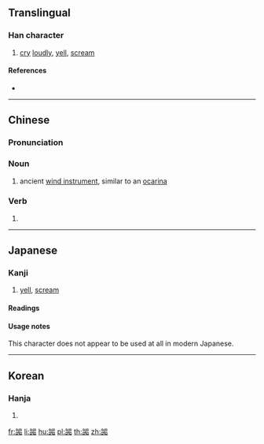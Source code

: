==Translingual==

===Han character===
{{Han char|rn=30|rad=口|as=11|sn=14|four=66660|canj=RRVLR|ids=⿲吕丩吕}}

# [[cry]] [[loudly]], [[yell]], [[scream]]

====References====
* {{Han ref|kx=0204.390|dkj=04166|dj=0427.160|hdz=10676.130|uh=5602|ud=22018|bh=E150|bd=57680}}

----

==Chinese==
{{zh-forms}}

===Pronunciation===
{{zh-pron
|m=jiào
|c=giu3
|mc=y
|oc=y
|cat=n,v
}}

===Noun===
{{zh-noun}}

# ancient [[wind instrument]], similar to an [[ocarina]]

===Verb===
{{zh-verb}}

# {{alternative form of|lang=zh|叫||to shout}}

----

==Japanese==

===Kanji===
{{ja-kanji|grade=|rs=口11}}

# [[yell]], [[scream]]

====Readings====
{{ja-readings
|on=[[きょう]] (kyō)
|kun=[[さける]] (sakeru)
}}

====Usage notes====
This character does not appear to be used at all in modern Japanese.

----

==Korean==

===Hanja===
{{ko-hanja|hangeul=교|rv=gyo|mr=kyo}}

# {{defn|lang=ko|sort=口11}}

[[fr:嘂]]
[[li:嘂]]
[[hu:嘂]]
[[pl:嘂]]
[[th:嘂]]
[[zh:嘂]]